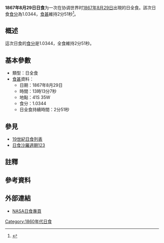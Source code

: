 {{Infobox Solar eclipse
| Year        = 1867
| Month       = 8
| Day         = 29
| Type        = 日全食
| Image       = SE1867Aug29T.png
| Image size  = 200px
| Image intro = 1867年8月29日日全食路徑圖
  <!--   日食資料   -->
| Gamma       = -0.7940
| Mag         = 1.0344
| Saros       = [[日食沙羅週期123|123]]
| Saros total = 
| Saros seq   = 
  <!--     食甚     -->
| Duration    = 2分51秒
| Location    = 
| Coords      = 
| Width       = 189公里
  <!--   開始時間   -->
| Partial     = 
| Start type  = 
| Centre      = 
| Greatest    = 13:13:07
  <!--     倒數     -->
| hour        = 13
| minute      = 13
| second      = 07
| Duration_s  = 
}}
'''1867年8月29日日食'''为一次在协调世界时[[1867年|1867年]][[8月29日|8月29日]]出現的日全食。該次日食[[食分|食分]]為1.0344，[[食甚|食甚]]維持2分51秒<ref name="nasa_catalog_list">{{cite web |url=http://eclipse.gsfc.nasa.gov/SEcat5/SE1801-1900.html |title=Catalog of Solar Eclipses: 1801 to 1900 |language=en |publisher=[[NASA|NASA]] |accessdate=2009-07-26 |archiveurl=https://web.archive.org/web/20150112204733/http://eclipse.gsfc.nasa.gov/SEcat5/SE1801-1900.html |archivedate=2015-01-12 |deadurl=no }}</ref>。

== 概述 ==
這次日食的[[食分|食分]]是1.0344，全食維持2分51秒。

== 基本參數 ==
{{NoteUTC}}
* 類型：日全食
*[[食甚|食甚]]資料：
** 日期：1867年8月29日
** 時間：13時13分7秒 
** 地點：41S 35W
** 食分：1.0344
** 日全食持續時間：2分51秒

== 參見 ==
{{日食主題}}
* [[19世紀日食列表|19世紀日食列表]]
* [[日食沙羅週期123|日食沙羅週期123]]

== 註釋 ==
{{NoteFoot}}

== 參考資料 ==
{{reflist}}

== 外部連結 ==
* [http://eclipse.gsfc.nasa.gov/solar.html NASA日食專頁]{{Wayback|url=http://eclipse.gsfc.nasa.gov/solar.html |date=20190108200537 }}{{en icon}}

{{日食}}

[[Category:1860年代日食|Category:1860年代日食]]


{{Eclipse-stub}}